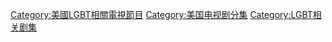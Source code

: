 [[Category:美國LGBT相關電視節目|Category:美國LGBT相關電視節目]]
[[Category:美国电视剧分集|Category:美国电视剧分集]]
[[Category:LGBT相关剧集|Category:LGBT相关剧集]]